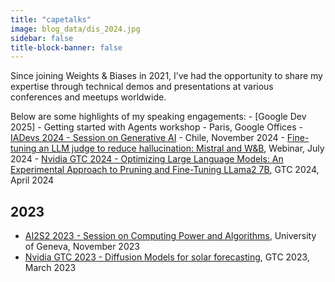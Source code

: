 ```yaml
---
title: "capetalks"
image: blog_data/dis_2024.jpg
sidebar: false
title-block-banner: false
---
```


Since joining Weights & Biases in 2021, I've had the opportunity to share my expertise through technical demos and presentations at various conferences and meetups worldwide.

Below are some highlights of my speaking engagements:
- [Google Dev 2025] - Getting started with Agents workshop - Paris, Google Offices
- [IADevs 2024 - Session on Generative AI](https://www.youtube.com/live/bbMi6UxbfM4) - Chile, November 2024
- [Fine-tuning an LLM judge to reduce hallucination: Mistral and W&B](https://www.youtube.com/watch?v=VBbq7NPWzlo&t=2s), Webinar, July 2024
- [Nvidia GTC 2024 - Optimizing Large Language Models: An Experimental Approach to Pruning and Fine-Tuning LLama2 7B](https://www.nvidia.com/en-us/on-demand/session/gtc24-s62348/), GTC 2024, April 2024

## 2023

- [AI2S2 2023 - Session on Computing Power and Algorithms](https://www.youtube.com/watch?v=sv342FkfYzY), University of Geneva, November 2023
- [Nvidia GTC 2023 - Diffusion Models for solar forecasting](https://wandb.ai/capecape/ddpm_clouds/reports/GTC-Diffusion-on-the-Clouds--VmlldzozNzQ1OTkz), GTC 2023, March 2023


